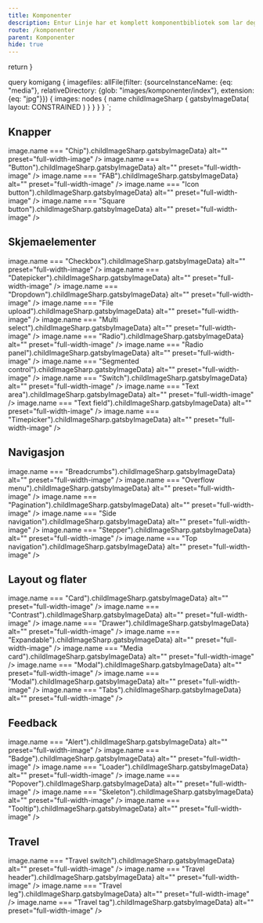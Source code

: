 ```yaml
---
title: Komponenter
description: Entur Linje har et komplett komponentbibliotek som lar deg lage brukergrensesnitt på en rask og universelt utformet måte.
route: /komponenter
parent: Komponenter
hide: true
---
```



  return <SEO title={props.pageContext.frontmatter.title} description={props.pageContext.frontmatter.description} pathname={props.pageContext.frontmatter.route} />
}

query komigang {
  imagefiles: allFile(filter: {sourceInstanceName: {eq: "media"}, relativeDirectory: {glob: "images/komponenter/index"}, extension: {eq: "jpg"}}) {
    images: nodes {
      name
      childImageSharp {
         gatsbyImageData(
          layout: CONSTRAINED
        )
      }
    }
  }
}
`;



<PageHeader category="Introduksjon"></PageHeader>

## Knapper

<GridContainer spacing="large">
  <ComponentPreview
    title="Chips"
    description="Små avrundede knapper som eksisterer i ulike typer: action chip, choice chip, filter chip og tagchip."
    to="/komponenter/knapper/chip"
  >
  <ImageDisplay
    imgSource={props.data.imagefiles.images.find(image => image.name === "Chip").childImageSharp.gatsbyImageData}
    alt=""
    preset="full-width-image"
  />
  </ComponentPreview>
  <ComponentPreview
    title="Button"
    description="Knapper lar brukerne gjøre handlinger og ta valg med et klikk. Knapper finnes i flere varianter og størrelser."
    to="/komponenter/knapper/button"
  >
  <ImageDisplay
    imgSource={props.data.imagefiles.images.find(image => image.name === "Button").childImageSharp.gatsbyImageData}
    alt=""
    preset="full-width-image"
  />
  </ComponentPreview>
  <ComponentPreview
    title="FAB"
    description="Flytende handlingsknapp i en sirkulær form. Finnes med kun ikon eller i en bredere variant med tekst i tillegg."
    to="/komponenter/knapper/floating-button"
  >
  <ImageDisplay
    imgSource={props.data.imagefiles.images.find(image => image.name === "FAB").childImageSharp.gatsbyImageData}
    alt=""
    preset="full-width-image"
  />
  </ComponentPreview>
  <ComponentPreview
    title="Icon Button"
    description="Ikonknapper har bare et ikon uten label og lar brukerne gjøre handlinger og ta valg med et enkelt klikk."
    to="/komponenter/knapper/icon-button"
  >
  <ImageDisplay
    imgSource={props.data.imagefiles.images.find(image => image.name === "Icon button").childImageSharp.gatsbyImageData}
    alt=""
    preset="full-width-image"
  />
  </ComponentPreview>
  <ComponentPreview
    title="Square Button"
    description="Kvadratiske knapper består av et ikon og en valgfri tilhørende label til høyre eller venstre for knappen."
    to="/komponenter/knapper/square-button"
  >
  <ImageDisplay
    imgSource={props.data.imagefiles.images.find(image => image.name === "Square button").childImageSharp.gatsbyImageData}
    alt=""
    preset="full-width-image"
  />
  </ComponentPreview>
</GridContainer>

## Skjemaelementer

<GridContainer spacing="large">
  <ComponentPreview
    title="Checkbox"
    description="Checkbox lar brukerne velge ett eller flere alternativer fra en liste over valg."
    to="/komponenter/skjemaelementer/checkbox"
  >
  <ImageDisplay
    imgSource={props.data.imagefiles.images.find(image => image.name === "Checkbox").childImageSharp.gatsbyImageData}
    alt=""
    preset="full-width-image"
  />
  </ComponentPreview>
  <ComponentPreview
    title="Datepicker"
    description="Datepicker og Native Datepicker er komponenter for å velge dato."
    to="/komponenter/skjemaelementer/datepicker"
  >
  <ImageDisplay
    imgSource={props.data.imagefiles.images.find(image => image.name === "Datepicker").childImageSharp.gatsbyImageData}
    alt=""
    preset="full-width-image"
  />
  </ComponentPreview>
  <ComponentPreview
    title="Dropdown"
    description="Dropdown presenterer en liste over alternativer som kan brukes til å filtrere eller sortere eksisterende innhold."
    to="/komponenter/skjemaelementer/dropdown"
  >
  <ImageDisplay
    imgSource={props.data.imagefiles.images.find(image => image.name === "Dropdown").childImageSharp.gatsbyImageData}
    alt=""
    preset="full-width-image"
  />
  </ComponentPreview>
  <ComponentPreview
    title="File upload"
    description="Filopplaster brukes for å velge en eller flere filer som skal lastes opp til et bestemt sted."
    to="/komponenter/skjemaelementer/fileupload"
  >
  <ImageDisplay
    imgSource={props.data.imagefiles.images.find(image => image.name === "File upload").childImageSharp.gatsbyImageData}
    alt=""
    preset="full-width-image"
  />
  </ComponentPreview>
  <ComponentPreview
    title="Multi select"
    description="Multi select brukes for å velge opp til flere elementer til filtrering eller sortering i en liste."
    to="/komponenter/skjemaelementer/multiselect"
  >
  <ImageDisplay
    imgSource={props.data.imagefiles.images.find(image => image.name === "Multi select").childImageSharp.gatsbyImageData}
    alt=""
    preset="full-width-image"
  />
  </ComponentPreview>
  <ComponentPreview
    title="Radio"
    description="Radio buttons lar brukerne velge kun ett alternativ fra en liste over valg."
    to="/komponenter/skjemaelementer/radio-button"
  >
  <ImageDisplay
    imgSource={props.data.imagefiles.images.find(image => image.name === "Radio").childImageSharp.gatsbyImageData}
    alt=""
    preset="full-width-image"
  />
  </ComponentPreview>
  <ComponentPreview
    title="Radio panel"
    description="Fungerer som radio button, men med en større trykkflate, og muligheter for å vise ekstra informasjon."
    to="/komponenter/skjemaelementer/radio-panel"
  >
  <ImageDisplay
    imgSource={props.data.imagefiles.images.find(image => image.name === "Radio panel").childImageSharp.gatsbyImageData}
    alt=""
    preset="full-width-image"
  />
  </ComponentPreview>
  <ComponentPreview
    title="Segmented control"
    description="Segmented controls tilbyr nært beslektede valg som påvirker et objekt, en tilstand eller en visning."
    to="/komponenter/skjemaelementer/segmentedcontrol"
  >
    <ImageDisplay
    imgSource={props.data.imagefiles.images.find(image => image.name === "Segmented control").childImageSharp.gatsbyImageData}
    alt=""
    preset="full-width-image"
  />
  </ComponentPreview>
  <ComponentPreview
    title="Switch"
    description="Switch fungerer som en fysisk bryter for å slå på eller av en funksjon."
    to="/komponenter/skjemaelementer/switch"
  >
  <ImageDisplay
    imgSource={props.data.imagefiles.images.find(image => image.name === "Switch").childImageSharp.gatsbyImageData}
    alt=""
    preset="full-width-image"
  />
  </ComponentPreview>
  <ComponentPreview
    title="Text area"
    description="Text area brukes til å fylle inn lengre tekstinnhold som strekker seg over flere linjer."
    to="/komponenter/skjemaelementer/textarea"
  >
  <ImageDisplay
    imgSource={props.data.imagefiles.images.find(image => image.name === "Text area").childImageSharp.gatsbyImageData}
    alt=""
    preset="full-width-image"
  />
  </ComponentPreview>
  <ComponentPreview
    title="Text field"
    description="Text field brukes til å skrive inn eller redigere kortfattet tekst."
    to="/komponenter/skjemaelementer/textfield"
  >
  <ImageDisplay
    imgSource={props.data.imagefiles.images.find(image => image.name === "Text field").childImageSharp.gatsbyImageData}
    alt=""
    preset="full-width-image"
  />
  </ComponentPreview>
  <ComponentPreview
    title="Timepicker"
    description="Timepicker er en komponent for å velge et tidspunkt."
    to="/komponenter/skjemaelementer/timepicker"
  >
  <ImageDisplay
    imgSource={props.data.imagefiles.images.find(image => image.name === "Timepicker").childImageSharp.gatsbyImageData}
    alt=""
    preset="full-width-image"
  />
  </ComponentPreview>
</GridContainer>

## Navigasjon

<GridContainer spacing="large">
  <ComponentPreview
    title="Breadcrumbs"
    description="Breadcrumbs brukes for å vise hvor man er i navigasjonshierarkiet."
    to="/komponenter/navigasjon/breadcrumbs"
  >
  <ImageDisplay
    imgSource={props.data.imagefiles.images.find(image => image.name === "Breadcrumbs").childImageSharp.gatsbyImageData}
    alt=""
    preset="full-width-image"
  />
  </ComponentPreview>
  <ComponentPreview
    title="Overflow menu"
    description="Overflow menu består av en ikonknapp som viser en liste over handlinger når man klikker på den."
    to="/komponenter/navigasjon/overflow-menu"
  >
  <ImageDisplay
    imgSource={props.data.imagefiles.images.find(image => image.name === "Overflow menu").childImageSharp.gatsbyImageData}
    alt=""
    preset="full-width-image"
  />
  </ComponentPreview>
  <ComponentPreview
    title="Pagination"
    description="Pagination brukes for å fordele innhold på over flere sider, for å unngå for mange elementer i samme visning."
    to="/komponenter/navigasjon/pagination"
  >
  <ImageDisplay
    imgSource={props.data.imagefiles.images.find(image => image.name === "Pagination").childImageSharp.gatsbyImageData}
    alt=""
    preset="full-width-image"
  />
  </ComponentPreview>
  <ComponentPreview
    title="Side navigation"
    description="Side navigation brukes som en global meny for å vise et navigasjons-hierarki med ett eller to nivåer."
    to="/komponenter/navigasjon/side-navigation"
  >
      <ImageDisplay
    imgSource={props.data.imagefiles.images.find(image => image.name === "Side navigation").childImageSharp.gatsbyImageData}
    alt=""
    preset="full-width-image"
  />
  </ComponentPreview>
  <ComponentPreview
    title="Stepper"
    description="En stepper viser fremdriften gjennom en stegvis prosess."
    to="/komponenter/navigasjon/stepper"
  >
  <ImageDisplay
    imgSource={props.data.imagefiles.images.find(image => image.name === "Stepper").childImageSharp.gatsbyImageData}
    alt=""
    preset="full-width-image"
  />
  </ComponentPreview>
  <ComponentPreview
    title="Top navigation"
    description="Top navigation brukes som en global navigasjonsmeny som ligger horisontalt på toppen i grensesnittet."
    to="/komponenter/navigasjon/top-navigation"
  >
  <ImageDisplay
    imgSource={props.data.imagefiles.images.find(image => image.name === "Top navigation").childImageSharp.gatsbyImageData}
    alt=""
    preset="full-width-image"
  />
  </ComponentPreview>
</GridContainer>

## Layout og flater

<GridContainer spacing="large">
  <ComponentPreview
    title="Card"
    description="Cards er bokser som viser innhold og handlinger om et emne som man ønsker å fremheve på en side."
    to="/komponenter/layout-og-flater/card"
  >
  <ImageDisplay
    imgSource={props.data.imagefiles.images.find(image => image.name === "Card").childImageSharp.gatsbyImageData}
    alt=""
    preset="full-width-image"
  />
  </ComponentPreview>
  <ComponentPreview
    title="Contrast"
    description="Contrast er en invertert versjon av profilen vår og kan brukes til å skape et visuelt hierarki på siden."
    to="/komponenter/layout-og-flater/contrast"
  >
  <ImageDisplay
    imgSource={props.data.imagefiles.images.find(image => image.name === "Contrast").childImageSharp.gatsbyImageData}
    alt=""
    preset="full-width-image"
  />
  </ComponentPreview>
  <ComponentPreview
    title="Drawer"
    description="Drawer er et panel som glir inn fra siden. Benyttes til å gi tilleggsinformasjon, uten å avbryte flyten."
    to="/komponenter/layout-og-flater/drawer"
  >
  <ImageDisplay
    imgSource={props.data.imagefiles.images.find(image => image.name === "Drawer").childImageSharp.gatsbyImageData}
    alt=""
    preset="full-width-image"
  />
  </ComponentPreview>
  <ComponentPreview
    title="Expandable"
    description="Expandables er komponenter for å kollapse og ekspandere innhold."
    to="/komponenter/layout-og-flater/expandable"
  >
  <ImageDisplay
    imgSource={props.data.imagefiles.images.find(image => image.name === "Expandable").childImageSharp.gatsbyImageData}
    alt=""
    preset="full-width-image"
  />
  </ComponentPreview>
  <ComponentPreview
    title="Media card"
    description="Media card gir et kort sammendrag av innhold og støtter video, bilde eller grafikk."
    to="/komponenter/layout-og-flater/mediacard"
  >
  <ImageDisplay
    imgSource={props.data.imagefiles.images.find(image => image.name === "Media card").childImageSharp.gatsbyImageData}
    alt=""
    preset="full-width-image"
  />
  </ComponentPreview>
  <ComponentPreview
    title="Modal"
    description="Modal er et vindu som legger seg over og toner ned øvrig innhold på siden, og tilbyr fokus på spørsmål eller info."
    to="/komponenter/layout-og-flater/modal"
  >
  <ImageDisplay
    imgSource={props.data.imagefiles.images.find(image => image.name === "Modal").childImageSharp.gatsbyImageData}
    alt=""
    preset="full-width-image"
  />
  </ComponentPreview>
  <ComponentPreview
    title="Table"
    description="Tables brukes for å vise frem strukturert datasett på tvers av rader og kolonner."
    to="/komponenter/layout-og-flater/table"
  >
  <ImageDisplay
    imgSource={props.data.imagefiles.images.find(image => image.name === "Modal").childImageSharp.gatsbyImageData}
    alt=""
    preset="full-width-image"
  />
  </ComponentPreview>
  <ComponentPreview
    title="Tabs"
    description="Tabs brukes til å organisere og gruppere informasjon, og kan benyttes som lokal navigasjon på en side."
    to="/komponenter/layout-og-flater/tab"
  >
  <ImageDisplay
    imgSource={props.data.imagefiles.images.find(image => image.name === "Tabs").childImageSharp.gatsbyImageData}
    alt=""
    preset="full-width-image"
  />
  </ComponentPreview>
</GridContainer>

## Feedback

<GridContainer spacing="large">
  <ComponentPreview
    title="Alert"
    description="Alert brukes til å gi varsel om en handling eller for å fremheve viktig info som brukeren bør ta stilling til."
    to="/komponenter/feedback/alert"
  >
  <ImageDisplay
    imgSource={props.data.imagefiles.images.find(image => image.name === "Alert").childImageSharp.gatsbyImageData}
    alt=""
    preset="full-width-image"
  />
  </ComponentPreview>
  <ComponentPreview
    title="Badge"
    description="Badge er en visuell indikator som brukes til å varsle status til et element eller for å kategorisere et innhold."
    to="/komponenter/feedback/badge"
  >
  <ImageDisplay
    imgSource={props.data.imagefiles.images.find(image => image.name === "Badge").childImageSharp.gatsbyImageData}
    alt=""
    preset="full-width-image"
  />
  </ComponentPreview>
  <ComponentPreview
    title="Loader"
    description="Loader er en visuell tilbakemelding som indikerer at lasting av innhold og data er i prosess."
    to="/komponenter/feedback/loader"
  >
  <ImageDisplay
    imgSource={props.data.imagefiles.images.find(image => image.name === "Loader").childImageSharp.gatsbyImageData}
    alt=""
    preset="full-width-image"
  />
  </ComponentPreview>
  <ComponentPreview
    title="Popover"
    description="Popover er en boks med tilleggsinformasjon eller valg, som legger seg over annet innhold."
    to="/komponenter/feedback/popover"
  >
 <ImageDisplay
    imgSource={props.data.imagefiles.images.find(image => image.name === "Popover").childImageSharp.gatsbyImageData}
    alt=""
    preset="full-width-image"
  />
  </ComponentPreview>
  <ComponentPreview
    title="Skeleton"
    description="Skeleton er en placeholder som indikerer at deler av innholdet er i ferd med å laste inn."
    to="/komponenter/feedback/skeleton"
  >
  <ImageDisplay
    imgSource={props.data.imagefiles.images.find(image => image.name === "Skeleton").childImageSharp.gatsbyImageData}
    alt=""
    preset="full-width-image"
  />
  </ComponentPreview>
  <ComponentPreview
    title="Tooltip"
    description="Tooltip brukes for å beskrive eller gi tilleggsinformasjon ved hover eller fokus på elementet."
    to="/komponenter/feedback/tooltip"
  >
  <ImageDisplay
    imgSource={props.data.imagefiles.images.find(image => image.name === "Tooltip").childImageSharp.gatsbyImageData}
    alt=""
    preset="full-width-image"
  />
  </ComponentPreview>
</GridContainer>

## Travel

<GridContainer spacing="large">
  <ComponentPreview
    title="Travel switch"
    description="Travel Switch er en variant av switch som brukes til filtrering av transportmidler."
    to="/komponenter/reise/travelswitch"
  >
  <ImageDisplay
    imgSource={props.data.imagefiles.images.find(image => image.name === "Travel switch").childImageSharp.gatsbyImageData}
    alt=""
    preset="full-width-image"
  />
  </ComponentPreview>
  <ComponentPreview
    title="Travel header"
    description="Travel header presenterer destinasjonene som man reiser fra og til. "
    to="/komponenter/reise/travelheader"
  >
  <ImageDisplay
    imgSource={props.data.imagefiles.images.find(image => image.name === "Travel header").childImageSharp.gatsbyImageData}
    alt=""
    preset="full-width-image"
  />
  </ComponentPreview>
  <ComponentPreview
    title="Travel leg"
    description="Travel leg benyttes til å visualisere reisestrekningen mellom to destinasjoner."
    to="/komponenter/reise/travel-leg"
  >
  <ImageDisplay
    imgSource={props.data.imagefiles.images.find(image => image.name === "Travel leg").childImageSharp.gatsbyImageData}
    alt=""
    preset="full-width-image"
  />
  </ComponentPreview>
  <ComponentPreview
    title="Travel tag"
    description="Travel tag brukes til å opplyse om transportmiddel og linjenummer til en avgang."
    to="/komponenter/reise/traveltag"
  >
  <ImageDisplay
    imgSource={props.data.imagefiles.images.find(image => image.name === "Travel tag").childImageSharp.gatsbyImageData}
    alt=""
    preset="full-width-image"
  />
  </ComponentPreview>
</GridContainer>

